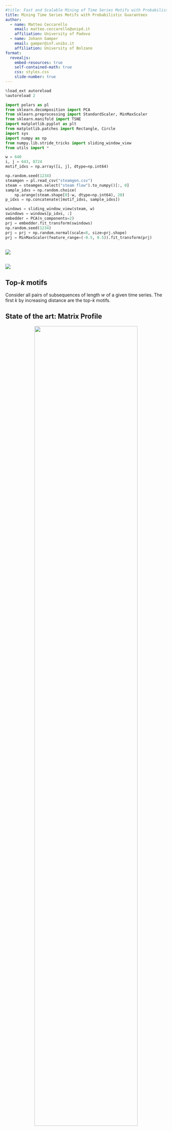 ```yaml
---
#title: Fast and Scalable Mining of Time Series Motifs with Probabilistic Guarantees
title: Mining Time Series Motifs with Probabilistic Guarantees
author: 
  - name: Matteo Ceccarello
    email: matteo.ceccarello@unipd.it
    affiliation: University of Padova
  - name: Johann Gamper
    email: gamper@inf.unibz.it 
    affiliation: University of Bolzano
format: 
  revealjs:
    embed-resources: true
    self-contained-math: true
    css: styles.css
    slide-number: true
---
```


```python
%load_ext autoreload
%autoreload 2

import polars as pl
from sklearn.decomposition import PCA
from sklearn.preprocessing import StandardScaler, MinMaxScaler
from sklearn.manifold import TSNE
import matplotlib.pyplot as plt
from matplotlib.patches import Rectangle, Circle
import sys
import numpy as np
from numpy.lib.stride_tricks import sliding_window_view
from utils import *

w = 640
i, j = 643, 8724
motif_idxs = np.array([i, j], dtype=np.int64)

np.random.seed(1234)
steamgen = pl.read_csv("steamgen.csv")
steam = steamgen.select("steam flow").to_numpy()[:, 0]
sample_idxs = np.random.choice(
    np.arange(steam.shape[0]-w, dtype=np.int64), 20)
p_idxs = np.concatenate([motif_idxs, sample_idxs])

windows = sliding_window_view(steam, w)
swindows = windows[p_idxs, :]
embedder = PCA(n_components=2)
prj = embedder.fit_transform(swindows)
np.random.seed(1234)
prj = prj + np.random.normal(scale=8, size=prj.shape)
prj = MinMaxScaler(feature_range=(-0.5, 0.5)).fit_transform(prj)
```

## {.center}

![](imgs/steamgen-with-window.png)

## {.center}

![](imgs/steamgen-with-motifs.png)


## Top-$k$ motifs {.center}

Consider all pairs of subsequences of length $w$ of a given time series.
The first $k$ by increasing distance are the top-$k$ motifs.

## State of the art: Matrix Profile

<center>
![](imgs/steamgen-with-matrix-profile.png){width="80%"}
</center>

::: aside
Zimmerman et al.
_Scaling Time Series Motif Discovery with GPUs to Break a Quintillion Pairwise Comparisons a Day and Beyond._
SoCC19
:::

## State of the art: Matrix Profile {.smaller}

- For each subsequence, find the nearest neighbor
- Find the pair at minimum distance

. . .

- Leverage the fact that consecutive subsequences share a lot of structure
- Parallelize with many GPUs

. . .

- Still, it's a $\Omega(n^2)$ algorithm

- Finds motifs out of 1 billion long time series in one day, using 5 GPUs 

::: aside
Zimmerman et al.
_Scaling Time Series Motif Discovery with GPUs to Break a Quintillion Pairwise Comparisons a Day and Beyond._
SoCC19
:::

##

### Goal

- Find the top motifs without computing all-pairs-distances
- We need an index

:::{.fragment}

### Challenges

- Subsequences can be seen as vectors
- These vectors are high dimensional
- Curse of dimensionality: indices such as R-trees degrade to linear scans
:::

##

To address these challenges, we will use an approach based on
Locality Sensitive Hashing (LSH)

## {.smaller}

:::{.absolute top=0}
```python
plot_ts(steam)
```
:::


:::{.fragment .absolute top=0 fragment-index=1}
```python
plot_ts(steam, w=w, highlight=[i, j])
plt.savefig("imgs/steam-highlight.png", dpi=300)
```
:::

:::{.fragment .absolute top="30%" fragment-index=1}
```python
#| fig-cap: PCA-projection of some subsequences
plot_projection_circle(prj, highlight=[0, 1])
```
:::

:::{.fragment .absolute top="40%" right=0 fragment-index=2}
We consider the
z-normalized Euclidean distance
$$
d(x, y) = \sqrt{\sum_{i\in[1,w]} \left( 
  \frac{x_i - \bar{x}}{\sigma_x}
  -
  \frac{y_i - \bar{y}}{\sigma_y}
\right)^2
}
$$
:::

## {.smaller}

:::{.absolute top="20%"}
```python
plot_projection_circle(prj)
```
:::

:::{.fragment .absolute top="20%" fragment-index=1}
```python
plot_hashes(prj, k=1, r=0.25, seed=1234)
plt.savefig("imgs/steam-hashes-k1-l1.png", dpi=300)
```
:::

:::{.absolute top=10 left="54%"}
For 
$r \in \mathbb{R}^+$,
$\vec{a} \sim \mathcal{N}(0,1)^w$, and
$b \sim \mathcal{U}(0,r)$
Hash function:
$$
h(\vec{x}) = \left\lfloor\frac{\vec{a} \cdot \vec{x} + b}{r}\right\rfloor
$$
:::

:::{.fragment .absolute bottom="20%" left="54%" fragment-index=1}
The key point is that we only compute the distance of
subsequences falling into the same bucket.
:::

:::{.fragment .absolute bottom=0 left="54%" fragment-index=2}
```python
plot_cp(w, 1)
plt.savefig("imgs/steam-cp-k1-l1.png", dpi=300)
```
:::

## {.smaller}

:::{.absolute top="20%" fragment-index=1}
```python
plot_hashes(prj, k=2, r=0.25, seed=1234)
plt.savefig("imgs/steam-hashes-k2-l1.png", dpi=300)
```
:::

:::{.absolute top=10 left="54%"}
To lower the collision probability we concatenate $k$ hash functions
$$
\hat{h}(\vec{x}) = \langle h_1(\vec{x}), \dots, h_k(\vec{x}) \rangle
$$
this makes for a better _precision_ of the index.
:::


:::{.absolute bottom=0 left="54%" fragment-index=2}
```python
#plot_cp(w, [0.5,1,2])
plot_cp(w, 1, [1,2,3,4])
plt.savefig("imgs/steam-cp-kmany-l1.png", dpi=300)
```
:::

## {.smaller}

:::{.absolute top="0%" fragment-index=1}
```python
#| layout-ncol: 2
for seed in [1234, 243,256,23562,235,2]:
    plot_hashes(prj, k=2, r=0.25, seed=seed, size=2)
    plt.savefig(f"imgs/steam-hashes-k2-{seed}.png", dpi=300)
```
:::

:::{.absolute top=10 left="54%"}
And to increase the _recall_ of the index we repeat $L$ times.
:::


:::{.absolute bottom=0 left="54%" fragment-index=2}
```python
plot_success_p(w, 1, k=2, ls=[1, 10, 100])
plt.savefig("imgs/steam-sp.png", dpi=300)
```
:::


## Locality sensitive hashing

#### Correctness

:::{.incremental}
- Repeating the hashing procedure several times we will see close pairs of subsequences at least once.

- By performing enough repetitions, we can ensure that it is _unlikely_ that we missed pairs that are closer than the current top-$k$ pairs.

- Formally, we can ensure that we find the _exact_ top-$k$ motifs with probability $1-\delta$, for a user defined $\delta$.

- The smaller the $\delta$, the higher the number of repetitions.
:::

## Dealing with parameters

- LSH features a lot of parameters

. . .

- Correctness is ensured for each combination, but efficiency is very sensitive to parameters

. . .

- We adopt an approach that auto-tunes parameters based on the data

## {.center}

- $L$ maximum number of repetitions,
- $K$ maximum number of concatenations.

::::{.columns}
:::{.column .fragment}
![Repetition 1](imgs/example-rep1.png){width="100%"}
:::

:::{.column .fragment}
![Repetition 2](imgs/example-rep3.png){width="100%"}
:::
::::

## {.smaller .center}

In each iteration we compute the distance of all subsequences in the same
bucket.

::::{.r-stack}

<!---- k = 4 ------------------------>
:::{.bg-white}
```python
k=4
dist = 1
plot_execution(w, r=1, k=k, max_reps=100, rep=1, p_threshold=0.9, dist=dist + 1)
```
In the first iteration, with $k=4$, we discover a pair at distance 2<br/>
<span class="text-white">.</span>
:::
:::{.fragment .bg-white}
```python
plot_execution(w, r=1, k=k, max_reps=100, rep=10, p_threshold=0.9, dist=dist)
```
After 10 repetitions, we find a pair at distance 1<br/>
<span class="text-white">.</span>
:::
:::{.fragment .bg-white}
```python
plot_execution(w, r=1, k=k, max_reps=100, rep=100, p_threshold=0.9, dist=dist)
```
After 100 repetitions we did not find a better pair,<br/> and the success probability 
is about 0.85
:::
<!---- k = 3 ------------------------>
:::{.fragment .bg-white}
```python
k=3
plot_execution(w, r=1, k=k, max_reps=100, rep=1, p_threshold=0.9, dist=dist)
```
We then consider shorter prefixes of the hashes, <br/>going through the 100
repetitions again.
:::
:::{.fragment .bg-white}
```python
plot_execution(w, r=1, k=k, max_reps=100, rep=15, p_threshold=0.9, dist=dist)
```
After 15 repetitions, we observe that the<br/> success probability is above our
target, and thus return.
:::

::::


## Complexity {.smaller}

:::{#thm-index}
The LSH index construction takes time
$$
O(K \cdot \sqrt{L} n\log n)
$$
:::

. . .

:::{#thm-motif}
Let $d(m_k)$ be the distance of the $k$-th motif,
and $i'\le K$, $j' \le L$ be the parameters used
by the optimal LSH algorithm.
Then, the algorithm considers
$$
O\left(
j'\sum_{m\in T^w\times T^w} p(d(m))^{i'}
+
(L-j')\sum_{m\in T^w\times T^w} p(d(m))^{i'+1}
\right)
$$
pairs in expectation.
:::

::: notes
The important thing is that Theorem #thm-motif is dependent on the distribution of distances: if we look at a lot of pairs that is because the distribution of data is difficult.
:::


## Optimizations

- Use a trie data-structure to re-use computations across iterations at different $k$ values
- Compute dot producs for hash values in the frequency domain (also done in the first versions of the Matrix Profile)
- Compute fewer hash values using _tensoring_


## Experimental results {.smaller}

:::::{.columns}

::::{.column}
Find the top-10 motifs.

:::{style="font-size: 1.3rem;"}
| dataset | $n$  (millions) | RC |
|:--------|----:|----------------:|
| astro   | 1  |  8.63 |
| GAP     | 2  | 9.17 |
| freezer | 7  | 7.95 |
| ECG     | 7  | 109.06 |
| HumanY  | 26 | 581.03 |
| Whales  | 308 | 21.66 |
| Seismic | 1000 | 274.44 |
:::

Relative Contrast measures difficulty: higher is easier.
$$
RC = \frac{d_{avg}}{d_{m_k}}
$$
::::

::::{.column .fragment}
![](imgs/10-motifs.png){width="100%"}
::::

:::::

## Difficult datasets {.smaller}

Data from LIGO:

```python
case1 = np.loadtxt("imgs/case1.txt")
plot_ts(case1[:2000], w=1000, highlight=[100])
```

::::{.columns}
:::{.column}
- Length 100k, window 1k
- Top motif distance $\approx 40$
- Average distance $\approx 44$
- Relative contrast $\approx 1.1$
:::
:::{.column}
- `Attimo`: 6 hours
- `SCAMP`: $\approx 1$ second
:::
::::

:::{.aside}
Thanks to Eamonn Keogh and Nathan Romanelli for providing and discussing this data.
:::

## Scalability {.smaller}

![Synthetic data, planted motifs with different relative contrasts. `SCAMP-gpu` only has one line since it is data-independent.](imgs/scalability_n.png){width="100%"}

## Practical takeaways {.smaller}


- `Attimo` only provides information about the top motif(s),
  whereas the Matrix Profile provides other informtaion.

- For shorter time series, or if the relative contrast is very small, use the
  Matrix Profile.

- For time series of a few millions and above, with a not-to-small relative
  contrast, try `Attimo`


## References {.smaller}

- Matteo Ceccarello, Johann Gamper:
_Fast and Scalable Mining of Time Series Motifs with Probabilistic Guarantees._
Proc. VLDB Endow. 15(13): 3841-3853 (2022)

<center>
https://github.com/Cecca/attimo

![](imgs/qr-attimo-repo.png)
</center>


## Appendix

## Influence of the maximum number of repetitions

![Running for top-10 motifs, for different number of repetitions.](imgs/repetitions.png)

## `freezer` and the 7-th motif {.smaller}

7M points, window 5000

```python
w = 5000
freezer = np.loadtxt("../data/freezer.txt.gz")
motifs_mp = [
  (3705031, 1834102, 4.195242485),
  (3698075, 4733298, 5.765751866),
  (2352371, 4186995, 7.077046765),
  (4002563, 3993450, 7.318316307),
  (4618976, 4812738, 9.207241828),
  (1825969, 1993859, 9.366285725),
  (1697587, 1408089, 10.56533893),
  (5169982, 6429402, 11.46242184),
  (6641806, 5230708, 12.46052708),
  (6339277, 191377, 12.50717434),
  (36578, 3988437, 12.73866733)
]
i, j = (3815625, 5170040)
d = zeucl(freezer[i:i+w], freezer[j:j+w])

plt.figure(figsize=(14,3))
plt.axhline(0, 0, 13, c="gray")

last = 0
for ii, jj, dd in motifs_mp:
    off = 0.04 if dd - last > 0.6 else 0.08
    if dd > 12.7:
        off = 0.12      
    last = dd
    plt.plot([dd,dd], [0, off], c="gray", linewidth=0.2)
    plt.scatter(dd, 0, c="black")  
    plt.text(dd, off, f"{dd:.3f}", fontsize=14, va="top")

off = -0.06
plt.plot([d, d], [0, off], c="firebrick")
plt.scatter(d, 0, c="firebrick")  
plt.text(d, off, f"{d:.3f}", color="firebrick", fontsize=14, va="bottom")

height = 0.16
plt.gca().set_ylim((-height, height))

plt.axis("off")
plt.show()
```

- In black are the distances of the top-10 motifs extracted from the matrix
  profile.
- In red the distance of a pair of subsequences neither of which is the nearest
  neighbor of the other.
- The matrix profile holds the distances and indices of the 1-nearest neighbor
  of each subsequence, but top-k motifs would require the k-nearest neighbors
  to be maintained in the matrix profile.

## Top-k and k-NN {.smaller}

::::{.columns}
:::{.column}
```python
#| out-width: "100%"
points = np.array([
  (0,0),
  (2,0),
  (0.3, 0.3),
  (2-0.3, 0.3)
])
shapes = [
  "o", "o",
  "D", "D"
]
colors = [
  "darkorange", "darkorange",
  "blue", "blue"
]
plt.figure(figsize=(5,5))
order = [0,2,3,1]
plt.plot(points[order, 0], points[order,1], linestyle="-", c="black", zorder=0)
plt.plot(points[[0,1], 0], points[[0,1],1], linestyle="--", c="firebrick", zorder=0)

for i in range(points.shape[0]):
    plt.scatter(points[i,0], points[i,1], c=colors[i], marker=shapes[i], zorder=1)

plt.gca().set_aspect('equal')
plt.axis("off")
plt.gca().set_ylim((-0.1, 0.4))
plt.tight_layout()
plt.show()
```
:::
:::{.column}
- Solid lines are nearest neighbor distances
- The dashed line is the distance of the top-2 pair in the definition we are using
- The Matrix Profile contains information about 1-nearest neighbors (solid black lines)
:::
::::



